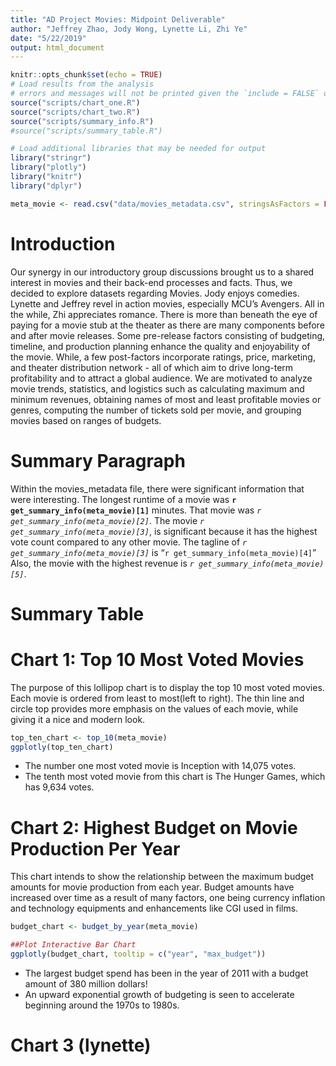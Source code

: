 ```yaml
---
title: "AD Project Movies: Midpoint Deliverable"
author: "Jeffrey Zhao, Jody Wong, Lynette Li, Zhi Ye"
date: "5/22/2019"
output: html_document
---
```


```r
knitr::opts_chunk$set(echo = TRUE)
# Load results from the analysis
# errors and messages will not be printed given the `include = FALSE` option
source("scripts/chart_one.R")
source("scripts/chart_two.R")
source("scripts/summary_info.R")
#source("scripts/summary_table.R")

# Load additional libraries that may be needed for output
library("stringr")
library("plotly")
library("knitr")
library("dplyr")
```

```r
meta_movie <- read.csv("data/movies_metadata.csv", stringsAsFactors = FALSE)
```


# Introduction 
Our synergy in our introductory group discussions brought us to a shared
interest in movies and their back-end processes and facts. Thus, we decided
to explore datasets regarding Movies. Jody enjoys comedies. Lynette and
Jeffrey revel in action movies, especially MCU's Avengers. All in the while,
Zhi appreciates romance. There is more than beneath the eye of paying for a
movie stub at the theater as there are many components before and after movie
releases. Some pre-release factors consisting of budgeting, timeline, and
production planning enhance the quality and enjoyability of the movie. While,
a few post-factors incorporate ratings, price, marketing, and theater
distribution network - all of which aim to drive long-term profitability and
to attract a global audience. We are motivated to analyze movie trends,
statistics, and logistics such as calculating maximum and minimum revenues,
obtaining names of most and least profitable movies or genres, computing the
number of tickets sold per movie, and grouping movies based on
ranges of budgets.

# Summary Paragraph
Within the movies_metadata file, there were significant information that were interesting. The longest runtime of a movie was **`r get_summary_info(meta_movie)[1]`** minutes. That movie was _`r get_summary_info(meta_movie)[2]`_. The movie  _`r get_summary_info(meta_movie)[3]`_, is significant because it has the highest vote count compared to any other movie. The tagline of _`r get_summary_info(meta_movie)[3]`_ is "`r get_summary_info(meta_movie)[4]`" Also, the movie with the highest revenue is _`r get_summary_info(meta_movie)[5]`_.

# Summary Table 

# Chart 1: Top 10 Most Voted Movies

The purpose of this lollipop chart is to display the top 10 most voted movies.
Each movie is ordered from least to most(left to right). The thin line and 
circle top provides more emphasis on the values of each movie, while giving
it a nice and modern look. 

```r
top_ten_chart <- top_10(meta_movie)
ggplotly(top_ten_chart)
```

- The number one most voted movie is Inception with 14,075 votes.
- The tenth most voted movie from this chart is The Hunger Games, which
has 9,634 votes. 

# Chart 2: Highest Budget on Movie Production Per Year

This chart intends to show the relationship between the maximum budget amounts for movie production from each year. Budget amounts have increased over time as a result of many factors, one being currency inflation and technology equipments and enhancements like CGI used in films.

```r
budget_chart <- budget_by_year(meta_movie)

##Plot Interactive Bar Chart
ggplotly(budget_chart, tooltip = c("year", "max_budget"))
```

- The largest budget spend has been in the year of 2011 with a budget amount of 380 million dollars!
- An upward exponential growth of budgeting is seen to accelerate beginning around the 1970s to 1980s.

# Chart 3 (lynette)

